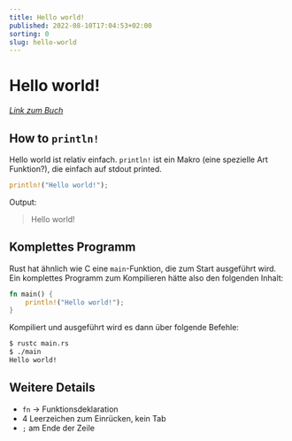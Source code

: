 ```yaml
---
title: Hello world!
published: 2022-08-10T17:04:53+02:00
sorting: 0
slug: hello-world
---
```


# Hello world!

_[Link zum Buch](https://doc.rust-lang.org/book/ch01-02-hello-world.html)_ 

## How to `println!`

Hello world ist relativ einfach. `println!` ist ein Makro (eine
spezielle Art Funktion?), die einfach auf stdout printed.


```rust
println!("Hello world!");
```

Output: 
> Hello world!

## Komplettes Programm

Rust hat ähnlich wie C eine `main`-Funktion, die zum Start ausgeführt
wird.  
Ein komplettes Programm zum Kompilieren hätte also den folgenden Inhalt:


```rust
fn main() {
    println!("Hello world!");
}
```

Kompiliert und ausgeführt wird es dann über folgende Befehle:

```bash
$ rustc main.rs
$ ./main
Hello world!
```

## Weitere Details

* `fn` -> Funktionsdeklaration
* 4 Leerzeichen zum Einrücken, kein Tab
* `;` am Ende der Zeile
